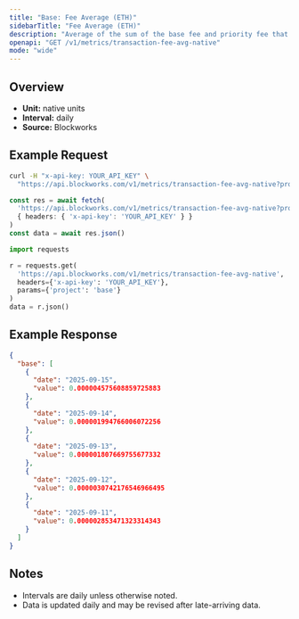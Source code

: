 ```yaml
---
title: "Base: Fee Average (ETH)"
sidebarTitle: "Fee Average (ETH)"
description: "Average of the sum of the base fee and priority fee that day in native chain token"
openapi: "GET /v1/metrics/transaction-fee-avg-native"
mode: "wide"
---
```


## Overview

- **Unit:** native units
- **Interval:** daily
- **Source:** Blockworks

## Example Request

<CodeGroup>

```bash cURL
curl -H "x-api-key: YOUR_API_KEY" \
  "https://api.blockworks.com/v1/metrics/transaction-fee-avg-native?project=base"
```

```typescript TypeScript
const res = await fetch(
  'https://api.blockworks.com/v1/metrics/transaction-fee-avg-native?project=base',
  { headers: { 'x-api-key': 'YOUR_API_KEY' } }
)
const data = await res.json()
```

```python Python
import requests

r = requests.get(
  'https://api.blockworks.com/v1/metrics/transaction-fee-avg-native',
  headers={'x-api-key': 'YOUR_API_KEY'},
  params={'project': 'base'}
)
data = r.json()
```

</CodeGroup>

## Example Response

```json
{
  "base": [
    {
      "date": "2025-09-15",
      "value": 0.000004575608859725883
    },
    {
      "date": "2025-09-14",
      "value": 0.000001994766006072256
    },
    {
      "date": "2025-09-13",
      "value": 0.000001807669755677332
    },
    {
      "date": "2025-09-12",
      "value": 0.0000030742176546966495
    },
    {
      "date": "2025-09-11",
      "value": 0.000002853471323314343
    }
  ]
}
```

## Notes
- Intervals are daily unless otherwise noted.
- Data is updated daily and may be revised after late-arriving data.